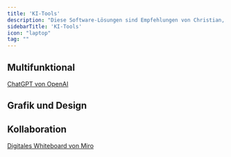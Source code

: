 ```yaml
---
title: 'KI-Tools'
description: "Diese Software-Lösungen sind Empfehlungen von Christian, denn sie beherrschen bestimmte KI-Funktionalitäten schon sehr gut."
sidebarTitle: 'KI-Tools'
icon: "laptop"
tag: ""
---
```


## Multifunktional

[ChatGPT von OpenAI](chatgpt/index.mdx)

## Grafik und Design

## Kollaboration

[Digitales Whiteboard von Miro](miro/index.mdx)
